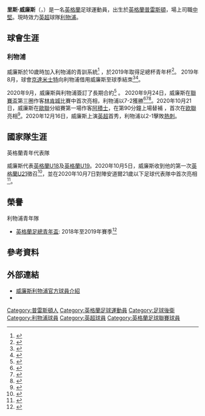 {{noteTA|G1=足球|G2=EPL|G3=FAcup|G4=liverpoolfc
|T=zh-hans:里斯·威廉姆斯; zh-hk:里斯·威廉斯;
|1=zh-hans:里斯·威廉姆斯; zh-hk:里斯·威廉斯;
|2=zh-hans:威廉姆斯; zh-hk:威廉斯;
}}
{{Infobox football biography
| name = 里斯·威廉斯<br />''Rhys Williams''
| image = 
| image_size =
| caption             = 
| fullname = Rhys Williams
| birth_date = {{birth date and age|2001|2|3|df=y}}
| birth_place = {{ENG}}[[普雷斯頓|普雷斯頓]]
| height = 1.95 m<ref>{{cite web |url = https://www.worldfootball.net/player_summary/rhys-williams_5/ |title = Rhys Williams: Profile |website = worldfootball.net |accessdate = 8 January 2021 |archive-date = 2019-08-30 |archive-url = https://web.archive.org/web/20190830171308/https://www.worldfootball.net/player_summary/rhys-williams_5/ |dead-url = no }}</ref>
| position            = [[後衛_(足球)|中堅]]
| currentclub = [[利物浦足球俱乐部|利物浦]]
| clubnumber = 46
| youthyears1         = 2011−2019
| youthclubs1         = [[利物浦足球俱乐部|利物浦]]
| years1              = 2020−
| clubs1              = [[利物浦足球俱乐部|利物浦]]
| caps1               = 9<!-- ONLY DOMESTIC LEAGUE APPEARANCES -->
| goals1              = 0
| years2              = 2019−2020
| clubs2              = → [[京達米士特足球會|京達米士特]]
| caps2               = 26<!-- ONLY DOMESTIC LEAGUE APPEARANCES -->
| goals2              = 1
| clubs3 = → [[斯旺西城足球俱乐部|斯旺西]]
| years3 = 2021–2022
| caps3 = 5
| goals3 = 0
| totalcaps           = 
| totalgoals          = 
| nationalyears1      = 2019−
| nationalteam1       = [[英格蘭18歲以下足球代表隊|英格蘭U18]]
| nationalcaps1      = 4
| nationalgoals1      = 0
| nationalyears2      = 2019−
| nationalteam2       = [[英格蘭19歲以下足球代表隊|英格蘭U19]]
| nationalcaps2       = 2
| nationalgoals2      = 0
| nationalyears3 = 2020–
| nationalteam3 = [[英格蘭21歲以下足球代表隊|英格蘭U21]]
| nationalcaps3 = 2
| nationalgoals3 = 0
| medaltemplates      = 
| club-update         = 2021年8月31日
| nationalteam-update = 2020年10月13日
}}

'''里斯·威廉斯'''（{{lang-en|'''Rhys Williams'''}}，{{bd|2001年|2月3日|catidx=Williams, Rhys}}）是一名[[英格蘭|英格蘭]]足球運動員，出生於[[英格蘭|英格蘭]][[普雷斯頓|普雷斯頓]]，場上司職[[後衛_(足球)|中堅]]。現時效力[[英超|英超]]球隊[[利物浦足球俱乐部|利物浦]]。

==球會生涯==
===利物浦===
威廉斯於10歲時加入利物浦的青訓系統<ref>{{cite web |last1=Carroll |first1=Sam |title='It’s interesting I’ve been noticed' - Loan star on Liverpool plan and international recognition |url=https://www.liverpoolecho.co.uk/sport/football/football-news/its-interesting-ive-been-noticed-18112293 |publisher=Liverpool Echo |access-date=2020-10-03 |archive-date=2020-10-10 |archive-url=https://web.archive.org/web/20201010165352/https://www.liverpoolecho.co.uk/sport/football/football-news/its-interesting-ive-been-noticed-18112293 |dead-url=no }}</ref> ，於2019年取得足總杯青年杯<ref>{{Cite web|title=Rhys Williams: 5 Things to Know About the Liverpool Youngster|url=https://www.90min.com/posts/rhys-williams-5-things-to-know-about-liverpool-youngster|access-date=2020-09-24|website=90min.com|language=en-GB|archive-date=2020-11-12|archive-url=https://web.archive.org/web/20201112235443/https://www.90min.com/posts/rhys-williams-5-things-to-know-about-liverpool-youngster|dead-url=no}}</ref>。
2019年8月，球會[[京達米士特足球會|京達米士特]]向利物浦借用威廉斯至球季結朿<ref>{{cite web |title=Profile - Rhys Williams |url=https://harriers.co.uk/teams/first-team/rhys-williams/ |publisher=Kidderminster Harriers |access-date=2020-10-03 |archive-date=2020-02-25 |archive-url=https://web.archive.org/web/20200225122656/http://harriers.co.uk/teams/First-Team/Rhys-Williams/ |dead-url=no }}</ref><ref>{{cite web |last1=Carroll |first1=James |title=Rhys Williams joins Kidderminster on loan |url=https://www.liverpoolfc.com/news/academy/358754-rhys-williams-joins-kidderminster-on-loan |publisher=Liverpool FC |access-date=2020-10-03 |archive-date=2021-01-28 |archive-url=https://web.archive.org/web/20210128151541/https://www.liverpoolfc.com/news/academy/358754-rhys-williams-joins-kidderminster-on-loan |dead-url=no }}</ref>。

2020年9月，威廉斯與利物浦簽訂了長期合約<ref>{{Cite web|last=|first=|date=September 2020|title=Rhys Williams signs new Liverpool contract|url=https://www.fourfourtwo.com/news/rhys-williams-signs-new-liverpool-contract-1598964895000|website=FourFourTwo|language=en|access-date=2020-10-03|archive-date=2020-11-01|archive-url=https://web.archive.org/web/20201101075959/https://www.fourfourtwo.com/news/rhys-williams-signs-new-liverpool-contract-1598964895000|dead-url=no}}</ref> 。
2020年9月24日，威廉斯在[[2020至2021年英格蘭聯賽盃|聯賽盃]]第三圈作客[[林肯城足球俱乐部|林肯城]]比賽中首次亮相，利物浦以7-2獲勝<ref>{{Cite web|title=Report: 19-year-old to make Liverpool debut tonight, another teenager will also start|url=https://www.hitc.com/en-gb/2020/09/24/report-19-year-old-to-make-liverpool-debut-tonight-another-teenager-will-also-start/|access-date=2020-09-24|website=HITC|language=en-GB}}</ref><ref>{{Cite web|date=2020-09-24|title=Rhys Williams - Liverpool's next star defender compared with Van Dijk|url=https://www.liverpoolecho.co.uk/sport/football/football-news/exclusive-liverpool-prospect-manager-would-18230858|website=Liverpool Echo|access-date=2020-10-03|archive-date=2020-06-27|archive-url=https://web.archive.org/web/20200627050823/https://www.liverpoolecho.co.uk/sport/football/football-news/exclusive-liverpool-prospect-manager-would-18230858|dead-url=no}}</ref><ref>{{cite web |title=Lincoln City v Liverpool and more: Carabao Cup third round – live! |url=https://www.theguardian.com/football/live/2020/sep/24/lincoln-city-v-liverpool-and-more-carabao-cup-third-round-live |website=The Guardian |access-date=2020-10-03 |archive-date=2020-09-24 |archive-url=https://web.archive.org/web/20200924174818/https://www.theguardian.com/football/live/2020/sep/24/lincoln-city-v-liverpool-and-more-carabao-cup-third-round-live |dead-url=no }}</ref>。2020年10月21日，威廉斯在[[2020–21年歐洲冠軍聯賽|歐聯]]分組賽第一場作客[[阿積士足球會|阿積士]]，在第90分鐘上場替補
，首次在[[欧洲冠军联赛|欧聯]]亮相<ref>{{cite web|url=https://www.bbc.com/sport/football/54559755|title=Ajax vs Liverpool|access-date=2020-10-22|archive-date=2020-11-01|archive-url=https://web.archive.org/web/20201101041834/https://www.bbc.com/sport/football/54559755|dead-url=no}}</ref>。2020年12月16日，威廉斯上演[[英超|英超]]首秀，利物浦以2-1擊敗[[熱刺|熱刺]]。

==國家隊生涯==
;英格蘭青年代表隊
威廉斯代表[[英格蘭18歲以下足球代表隊|英格蘭U18]]及[[英格蘭19歲以下足球代表隊|英格蘭U19]]。2020年10月5日，威廉斯收到他的第一次[[英格蘭21歲以下足球代表隊|英格蘭U21]]徵召<ref>{{cite web |url=https://www.thefa.com/news/2020/oct/05/england-mu21s-squad-update-051020 |title=BRANDON WILLIAMS, RHYS WILLIAMS AND SAM SURRIDGE JOIN MU21S AS FOUR WITHDRAW |website=TheFA.com |publisher=The Football Association |date=5 October 2020 |access-date=2020-10-22 |archive-date=2020-10-25 |archive-url=https://web.archive.org/web/20201025054942/https://www.thefa.com/news/2020/oct/05/england-mu21s-squad-update-051020 |dead-url=no }}</ref>，並在2020年10月7日對陣安道爾21歲以下足球代表隊中首次亮相<ref>{{cite web |url=https://www.thefa.com/news/2020/oct/07/england-mu21s-andorra-match-report-071020 |title=INJURY-TIME EQUALISER DENIES YOUNG LIONS THE POINTS IN U21 EURO QUALIFIER IN ANDORRA |website=TheFA.com |publisher=The Football Association |date=7 October 2020 |access-date=2020-10-22 |archive-date=2021-03-01 |archive-url=https://web.archive.org/web/20210301005515/https://www.thefa.com/news/2020/oct/07/england-mu21s-andorra-match-report-071020 |dead-url=no }}</ref>。

==榮譽==
;利物浦青年隊
*[[英格蘭足總青年盃|英格蘭足總青年盃]]: 2018年至2019年賽季<ref>{{cite news|url=https://www.telegraph.co.uk/football/2019/04/25/liverpool-crowned-fa-youth-cup-winners-beating-manchester-city/|title=Liverpool crowned FA Youth Cup winners after beating Manchester City on penalties|newspaper=The Daily Telegraph|accessdate=2020-10-03|archive-date=2019-04-26|archive-url=https://web.archive.org/web/20190426233146/https://www.telegraph.co.uk/football/2019/04/25/liverpool-crowned-fa-youth-cup-winners-beating-manchester-city/|dead-url=no}}</ref>

==參考資料==
{{reflist}}

==外部連結==
*[https://www.liverpoolfc.com/team/academy/player/rhys-williams 威廉斯利物浦官方球員介紹] {{Wayback|url=https://www.liverpoolfc.com/team/academy/player/rhys-williams |date=20200925172841 }}
*{{Soccerway|459372|里斯·威廉斯}}

{{利物浦球員名單}}

{{DEFAULTSORT:Williams, Rhys}}
[[Category:普雷斯頓人|Category:普雷斯頓人]]
[[Category:英格蘭足球運動員|Category:英格蘭足球運動員]]
[[Category:足球後衛|Category:足球後衛]]
[[Category:利物浦球員|Category:利物浦球員]]
[[Category:英超球員|Category:英超球員]]
[[Category:英格蘭足球聯賽球員|Category:英格蘭足球聯賽球員]]